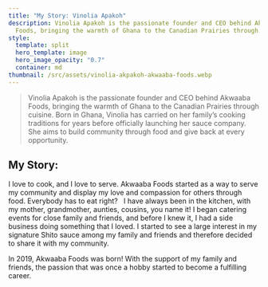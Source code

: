 ```yaml
---
title: "My Story: Vinolia Apakoh"
description: Vinolia Apakoh is the passionate founder and CEO behind Akwaaba
  Foods, bringing the warmth of Ghana to the Canadian Prairies through cuisine.
style:
  template: split
  hero_template: image
  hero_image_opacity: "0.7"
  container: md
thumbnail: /src/assets/vinolia-akpakoh-akwaaba-foods.webp
---
```

> Vinolia Apakoh is the passionate founder and CEO behind Akwaaba Foods, bringing the warmth of Ghana to the Canadian Prairies through cuisine. Born in Ghana, Vinolia has carried on her family’s cooking traditions for years before officially launching her sauce company. She aims to build community through food and give back at every opportunity.

## My Story:

I love to cook, and I love to serve. Akwaaba Foods started as a way to serve my community and display my love and compassion for others through food.  Everybody has to eat right?
 
I have always been in the kitchen, with my mother, grandmother, aunties, cousins, you name it! I began catering events for close family and friends, and before I knew it, I had a side business doing something that I loved. I started to see a large interest in my signature Shito sauce among my family and friends and therefore decided to share it with my community.

In 2019, Akwaaba Foods was born! With the support of my family and friends, the passion that was once a hobby started to become a fulfilling career.
